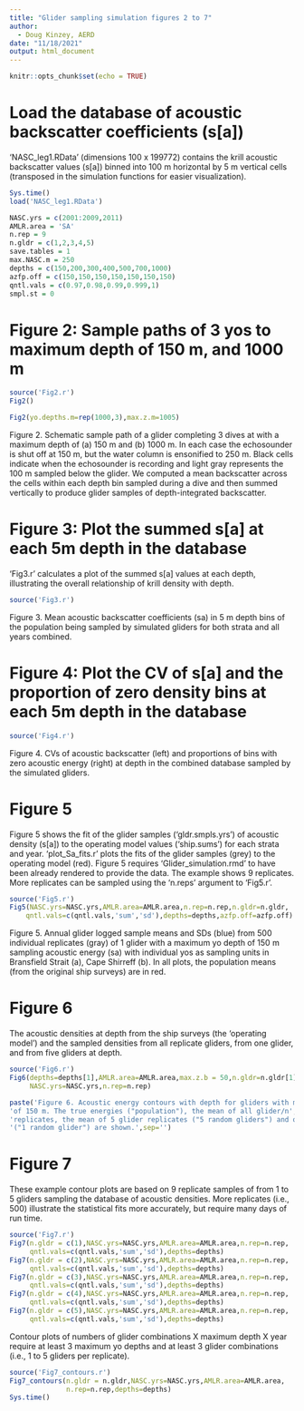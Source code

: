 ---
title: "Glider sampling simulation figures 2 to 7"
author:
  - Doug Kinzey, AERD
date: "11/18/2021"
output: html_document
---

```{r setup, include=FALSE}
knitr::opts_chunk$set(echo = TRUE)
```

# Load the database of acoustic backscatter coefficients (s[a])
'NASC_leg1.RData' (dimensions 100 x 199772) contains the krill acoustic backscatter values (s[a]) binned into 100 m horizontal by 5 m vertical cells  (transposed in the simulation functions for easier visualization).

```{r load_data}
Sys.time()
load('NASC_leg1.RData')
```

```{r}
NASC.yrs = c(2001:2009,2011)
AMLR.area = 'SA'
n.rep = 9
n.gldr = c(1,2,3,4,5)
save.tables = 1
max.NASC.m = 250
depths = c(150,200,300,400,500,700,1000)
azfp.off = c(150,150,150,150,150,150,150) 
qntl.vals = c(0.97,0.98,0.99,0.999,1)
smpl.st = 0
```

# Figure 2: Sample paths of 3 yos to maximum depth of 150 m, and 1000 m
```{r f2, ,fig.width=7,fig.height=7, fig.show="hold", out.width="50%"}
source('Fig2.r')
Fig2()

Fig2(yo.depths.m=rep(1000,3),max.z.m=1005)
```

Figure 2. Schematic sample path of a glider completing 3 dives at with a maximum depth of (a) 150 m and (b) 1000 m. In each case the echosounder is shut off at 150 m, but the water column is ensonified to 250 m. Black cells indicate when the echosounder is recording and light gray represents the 100 m sampled below the glider. We computed a mean backscatter across the cells within each depth bin sampled during a dive and then summed vertically to produce glider samples of depth-integrated backscatter.

# Figure 3: Plot the summed s[a] at each 5m depth in the database

'Fig3.r' calculates a plot of the summed s[a] values at each depth, illustrating the overall relationship of krill density with depth.
```{r fig3, fig.width=3.5,fig.height=4}
source('Fig3.r')
```

Figure 3. Mean acoustic backscatter coefficients (sa) in 5 m depth bins of the population being sampled by simulated gliders for both strata and all years combined.

# Figure 4: Plot the CV of s[a]  and the proportion of zero density bins at each 5m depth in the database
```{r fig4, fig.width=7,fig.height=7, fig.show="hold", out.width="50%"}
source('Fig4.r')
```

Figure 4. CVs of acoustic backscatter (left) and proportions of bins with zero acoustic energy (right) at depth in the combined database sampled by the simulated gliders.

# Figure 5

Figure 5 shows the fit of the glider samples ('gldr.smpls.yrs') of acoustic density (s[a]) to the operating model values ('ship.sums') for each strata and year. 'plot_Sa_fits.r' plots the fits of the glider samples (grey) to the operating model (red). Figure 5 requires 'Glider_simulation.rmd' to have been already rendered to provide the data. The example shows 9 replicates. More replicates can be sampled using the 'n.reps' argument to 'Fig5.r'.

```{r Fig5, ,fig.width=7,fig.height=7, fig.show="hold", out.width="50%"}
source('Fig5.r')
Fig5(NASC.yrs=NASC.yrs,AMLR.area=AMLR.area,n.rep=n.rep,n.gldr=n.gldr,
    qntl.vals=c(qntl.vals,'sum','sd'),depths=depths,azfp.off=azfp.off)
```

Figure 5. Annual glider logged sample means and SDs (blue) from 500 individual replicates (gray) of 1 glider with a maximum yo depth of 150 m sampling acoustic energy (sa) with individual yos as sampling units in Bransfield Strait (a), Cape Shirreff (b). In all plots, the population means (from the original ship surveys) are in red.

# Figure 6

The acoustic densities at depth from the ship surveys (the 'operating model') and the sampled densities from all replicate gliders, from one glider, and from five gliders at depth.

```{r fig6, fig.width=7,fig.height=7, fig.show="hold", out.width="50%"}
source('Fig6.r')
Fig6(depths=depths[1],AMLR.area=AMLR.area,max.z.b = 50,n.gldr=n.gldr[1],
     NASC.yrs=NASC.yrs,n.rep=n.rep)
```
```{r fig6 caption, }
paste('Figure 6. Acoustic energy contours with depth for gliders with maximum yo depths/n',
'of 150 m. The true energies ("population"), the mean of all glider/n',
'replicates, the mean of 5 glider replicates ("5 random gliders") and one glider/n',
'("1 random glider") are shown.',sep='')
```

# Figure 7

These example contour plots are based on 9 replicate samples of from 1 to 5 gliders sampling the database of acoustic densities. More replicates (i.e., 500) illustrate the statistical fits more accurately, but require many days of run time.

```{r fig7, fig.width=7,fig.height=7, fig.show="hold", out.width="50%"}
source('Fig7.r')
Fig7(n.gldr = c(1),NASC.yrs=NASC.yrs,AMLR.area=AMLR.area,n.rep=n.rep,
     qntl.vals=c(qntl.vals,'sum','sd'),depths=depths)
Fig7(n.gldr = c(2),NASC.yrs=NASC.yrs,AMLR.area=AMLR.area,n.rep=n.rep,
     qntl.vals=c(qntl.vals,'sum','sd'),depths=depths)
Fig7(n.gldr = c(3),NASC.yrs=NASC.yrs,AMLR.area=AMLR.area,n.rep=n.rep,
     qntl.vals=c(qntl.vals,'sum','sd'),depths=depths)
Fig7(n.gldr = c(4),NASC.yrs=NASC.yrs,AMLR.area=AMLR.area,n.rep=n.rep,
     qntl.vals=c(qntl.vals,'sum','sd'),depths=depths)
Fig7(n.gldr = c(5),NASC.yrs=NASC.yrs,AMLR.area=AMLR.area,n.rep=n.rep,
     qntl.vals=c(qntl.vals,'sum','sd'),depths=depths)
```

Contour plots of numbers of glider combinations X maximum depth X year require at least 3 maximum yo depths and at least 3 glider combinations (i.e., 1 to 5 gliders per replicate).

```{r fig7_contours, fig.width=7,fig.height=7, fig.show="hold", out.width="50%"}
source('Fig7_contours.r')
Fig7_contours(n.gldr = n.gldr,NASC.yrs=NASC.yrs,AMLR.area=AMLR.area,
              n.rep=n.rep,depths=depths)
Sys.time()
```

